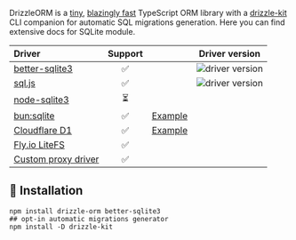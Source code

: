 

DrizzleORM is a [tiny](https://twitter.com/_alexblokh/status/1594735880417472512), [blazingly fast](./sqlite/performance-and-prepared-statements) TypeScript ORM library with a [drizzle-kit](./sqlite/migrations) CLI companion for automatic SQL migrations generation.
Here you can find extensive docs for SQLite module.

| Driver | Support | | Driver version |
|:- | :-: | :-: | :-: |
| [better-sqlite3](https://github.com/WiseLibs/better-sqlite3) | ✅ | | <img alt='driver version' src='https://img.shields.io/npm/dependency-version/drizzle-orm/peer/better-sqlite3'/> |
| [sql.js](https://github.com/sql-js/sql.js/) | ✅ | | <img alt='driver version' src='https://img.shields.io/npm/dependency-version/drizzle-orm/peer/sql.js'/> |
| [node-sqlite3](https://github.com/TryGhost/node-sqlite3) | ⏳ | | |
| [bun:sqlite](https://github.com/oven-sh/bun#bunsqlite-sqlite3-module) | ✅ | [Example](https://github.com/drizzle-team/drizzle-orm/tree/main/examples/bun-sqlite)| |
| [Cloudflare D1](https://developers.cloudflare.com/d1/) | ✅ | [Example](https://github.com/drizzle-team/drizzle-orm/tree/main/examples/cloudflare-d1)| |
| [Fly.io LiteFS](https://fly.io/docs/litefs/getting-started/) | ✅ | | |
| [Custom proxy driver](https://github.com/drizzle-team/drizzle-orm/tree/main/examples/sqlite-proxy) | ✅ | | |

## 💾 Installation

```
npm install drizzle-orm better-sqlite3
## opt-in automatic migrations generator
npm install -D drizzle-kit 
```